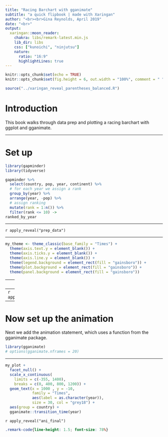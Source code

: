 ```yaml
---
title: "Racing Barchart with gganimate"
subtitle: "a quick flipbook | made with Xaringan"
author: "<br><br>Gina Reynolds, April 2019"
date: "<br>"
output:
  xaringan::moon_reader:
    chakra: libs/remark-latest.min.js
    lib_dir: libs
    css: ["kunoichi", "ninjutsu"]
    nature:
      ratio: "16:9"
      highlightLines: true
---
```


```r
knitr::opts_chunk$set(echo = TRUE)
knitr::opts_chunk$set(fig.height = 6, out.width = "100%", comment = " ", cache = F, message = F, warning = F, dpi = 300)

source("../xaringan_reveal_parentheses_balanced.R")
```


# Introduction

This book walks through data prep and plotting a racing barchart with ggplot and gganimate. 



---

# Set up


```r
library(gapminder)
library(tidyverse)
```


```r
gapminder %>% 
  select(country, pop, year, continent) %>% 
  # for each year we assign a rank
  group_by(year) %>% 
  arrange(year, -pop) %>% 
  # assign ranking
  mutate(rank = 1:n()) %>% 
  filter(rank <= 10) ->
ranked_by_year
```

---

`r apply_reveal("prep_data")`

---



```r
my_theme <- theme_classic(base_family = "Times") +
  theme(axis.text.y = element_blank()) +
  theme(axis.ticks.y = element_blank()) +
  theme(axis.line.y = element_blank()) +
  theme(legend.background = element_rect(fill = "gainsboro")) +
  theme(plot.background = element_rect(fill = "gainsboro")) +
  theme(panel.background = element_rect(fill = "gainsboro"))
```
  
---
# Static plot
  
```r
ranked_by_year %>% 
  ggplot() +
  aes(xmin = 0 , 
      xmax = pop / 1000000) +
  aes(ymin = rank - .45, 
      ymax = rank + .45,
      y = rank) +
  facet_wrap(~ year) +
  geom_rect(alpha = .7) +
  aes(fill = continent) +
  scale_fill_viridis_d(option = "magma", 
                       direction = -1) +
  scale_x_continuous(
    limits = c(-800, 1400),
    breaks = c(0, 400, 800, 1200)) +
  geom_text(col = "gray13", 
            hjust = "right",
            aes(label = country),
            x = -50) + 
  scale_y_reverse() +
  labs(fill = NULL) +
  labs(x = 'Population (millions)') +
  labs(y = "") +
  my_theme ->
my_plot
```

---
`r apply_reveal("static_bar")`

---

# Now set up the animation

Next we add the animation statement, which uses a function from the gganimate package. 

```r
library(gganimate) 
# options(gganimate.nframes = 20)
```

---

```r
my_plot +
  facet_null() +
  scale_x_continuous(
    limits = c(-355, 1400),
    breaks = c(0, 400, 800, 1200)) +
  geom_text(x = 1000 , y = -10, 
            family = "Times", 
            aes(label = as.character(year)), 
            size = 30, col = "grey18") +
  aes(group = country) +
  gganimate::transition_time(year) 
```

`r apply_reveal("ani_final")`




```css
.remark-code{line-height: 1.5; font-size: 78%}
```










